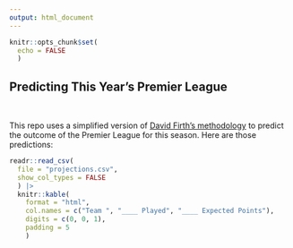 ```yaml
---
output: html_document
---
```


<!-- README.md is generated from README.Rmd. Please edit that file -->

```r
knitr::opts_chunk$set(
  echo = FALSE
  )
```

## Predicting This Year's Premier League

<br/>

This repo uses a simplified version of [David Firth's methodology](https://github.com/DavidFirth/alt3code) to predict the outcome of the Premier League for this season. Here are those predictions:

```r
readr::read_csv(
  file = "projections.csv", 
  show_col_types = FALSE
  ) |> 
  knitr::kable(
    format = "html",
    col.names = c("Team ", "____ Played", "____ Expected Points"), 
    digits = c(0, 0, 1),
    padding = 5
    )
```

